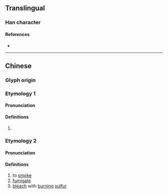 {{also|𤓮}}
{{character info/new}}
==Translingual==

===Han character===
{{Han char|rn=86|rad=火|as=29|sn=33|four=94822|canj=FDDH|ids=⿰火鬱}}

====References====
* {{Han ref|kx=0688.240|dkj=19651|dj=1101.110|hdz=32251.060|uh=7229|ud=29225|bh=F9C6|bd=63942}}

----

==Chinese==
{{zh-forms|alt=𤓮}}

===Glyph origin===
{{Han etym}}

===Etymology 1===

====Pronunciation====
{{zh-pron
|m=yù
|c=
|mc=y
|oc=y
|ma=
|cat=
}}

====Definitions====
{{zh-hanzi}}

# {{rfdef|lang=zh}}

===Etymology 2===

====Pronunciation====
{{zh-pron
|m=
|c=wat1
|cat=
}}

====Definitions====
{{zh-hanzi}}

# to [[smoke]]
# [[fumigate]]
# [[bleach]] with [[burn]]ing [[sulfur]]

{{attention|zh|suspect unihan definitions}}